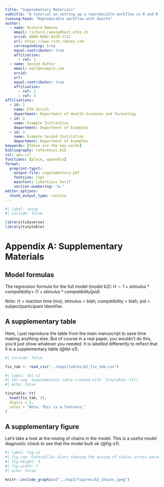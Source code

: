 ```yaml
---
title: "Supplementary Materials"
subtitle: "A tutorial on setting up a reproducible workflow in R and R Studio with Quarto"
running-head: "Reproducible workflow with Quarto"
author:
  - name: Richard Ramsey
    email: richard.ramsey@hest.ethz.ch
    orcid: 0000-0002-0329-2112
    url: https://www.rich.ramsey.com
    corresponding: true
    equal-contributor: true
    affiliation:
      - ref: 1
  - name: Second Author
    email: mail@example.com
    orcid: 
    url: 
    equal-contributor: true
    affiliation:
      - ref: 2
      - ref: 3
affiliations:
  - id: 1
    name: ETH Zurich
    department: Department of Health Sciences and Technology
  - id: 2
    name: Example Institution
    department: Department of Examples
  - id: 3
    name: Example Second Institution
    department: Department of Examples
keywords: [these are the key words]
bibliography: references.bib
csl: apa.csl
functions: [place, appendix]
format:
  preprint-typst:
    output-file: supplementary.pdf
    fontsize: 11pt
    mainfont: Libertinus Serif
    section-numbering: "A."
editor_options: 
  chunk_output_type: console
---
```


```r
#| label: setup
#| include: false

library(tidyverse)
library(tinytable)
```


::: {.appendix}

# Appendix A: Supplementary Materials {.appendix}

## Model formulas

The regression formula for the full model (model b2):
$rt \sim 1 + stimulus * compatibility + \ 
(1 + stimulus * compatibility | pid)$

*Note:* rt = reaction time (ms); stimulus = blah; compatibility = blah; pid = subject/participant identifier.

## A supplementary table 

Here, I just reproduce the table from the main manuscript to save time making anything else.
But of course in a real paper, you wouldn't do this, you'd just show whatever you needed.
It is labelled differently to reflect that it is a supplementary table (@tbl-s1).

```r
#| include: false

fix_tab <- read_csv("../exp1/tables/b2_fix_tab.csv")
```

```r
#| label: tbl-s1
#| tbl-cap: Supplementary table created with `tinytable::tt()`
#| echo: false

tinytable::tt(
  head(fix_tab, 2),
  digits = 2,
  notes = "Note. This is a footnote."
)
```

## A supplementary figure 

Let's take a look at the mixing of chains in the model.
This is a useful model diagnostic check to see that the model built ok (@fig-s1).

```r
#| label: fig-s1
#| fig-cap: Caterpillar plots showing the mixing of chains across parameters in model b2.
#| fig-height: 3
#| fig-width: 7
#| echo: false

knitr::include_graphics("../exp1/figures/b2_chains.jpeg")
```

:::